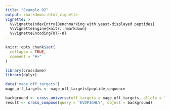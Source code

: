 ```yaml
---
title: "Example 02"
output: rmarkdown::html_vignette
vignette: >
  %\VignetteIndexEntry{Benchmarking with yeast-displayed peptides}
  %\VignetteEngine{knitr::rmarkdown}
  %\VignetteEncoding{UTF-8}
---
```


```r

knitr::opts_chunk$set(
  collapse = TRUE,
  comment = "#>"
)

```

```r

library(crossdome)
library(dplyr)

data('mage_off_targets')
mage_off_targets <- mage_off_targets$peptide_sequence

```

```r

background <- cross_universe(off_targets = mage_off_targets, allele = "HLA-A*01:01")
result <- cross_compose(query = 'EVDPIGHLY', object = background)

```
